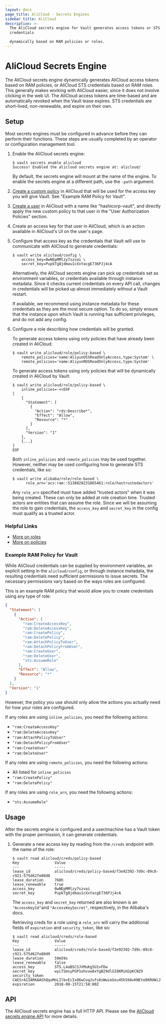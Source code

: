 ```yaml
---
layout: docs
page_title: AliCloud - Secrets Engines
sidebar_title: AliCloud
description: >-
  The AliCloud secrets engine for Vault generates access tokens or STS
  credentials

  dynamically based on RAM policies or roles.
---
```


# AliCloud Secrets Engine

The AliCloud secrets engine dynamically generates AliCloud access tokens based on RAM
policies, or AliCloud STS credentials based on RAM roles. This generally
makes working with AliCloud easier, since it does not involve clicking in the web UI.
The AliCloud access tokens are time-based and are automatically revoked when the Vault
lease expires. STS credentials are short-lived, non-renewable, and expire on their own.

## Setup

Most secrets engines must be configured in advance before they can perform their
functions. These steps are usually completed by an operator or configuration
management tool.

1.  Enable the AliCloud secrets engine:

    ```text
    $ vault secrets enable alicloud
    Success! Enabled the alicloud secrets engine at: alicloud/
    ```

    By default, the secrets engine will mount at the name of the engine. To
    enable the secrets engine at a different path, use the `-path` argument.

1.  [Create a custom policy](https://www.alibabacloud.com/help/doc-detail/28640.htm)
    in AliCloud that will be used for the access key you will give Vault. See "Example
    RAM Policy for Vault".

1.  [Create a user](https://www.alibabacloud.com/help/faq-detail/28637.htm) in AliCloud
    with a name like "hashicorp-vault", and directly apply the new custom policy to that user
    in the "User Authorization Policies" section.

1.  Create an access key for that user in AliCloud, which is an action available in
    AliCloud's UI on the user's page.

1.  Configure that access key as the credentials that Vault will use to communicate with
    AliCloud to generate credentials:

    ```text
    $ vault write alicloud/config \
        access_key=0wNEpMMlzy7szvai \
        secret_key=PupkTg8jdmau1cXxYacgE736PJj4cA
    ```

    Alternatively, the AliCloud secrets engine can pick up credentials set as environment variables,
    or credentials available through instance metadata. Since it checks current credentials on every API call,
    changes in credentials will be picked up almost immediately without a Vault restart.

    If available, we recommend using instance metadata for these credentials as they are the most
    secure option. To do so, simply ensure that the instance upon which Vault is running has sufficient
    privileges, and do not add any config.

1.  Configure a role describing how credentials will be granted.

    To generate access tokens using only policies that have already been created in AliCloud:

    ```text
    $ vault write alicloud/role/policy-based \
        remote_policies='name:AliyunOSSReadOnlyAccess,type:System' \
        remote_policies='name:AliyunRDSReadOnlyAccess,type:System'
    ```

    To generate access tokens using only policies that will be dynamically created in AliCloud by
    Vault:

    ```text
    $ vault write alicloud/role/policy-based \
        inline_policies=-<<EOF
    [
        {
          "Statement": [
            {
              "Action": "rds:Describe*",
              "Effect": "Allow",
              "Resource": "*"
            }
          ],
          "Version": "1"
        },
        {...}
    ]
    EOF
    ```

    Both `inline_policies` and `remote_policies` may be used together. However, neither may be
    used configuring how to generate STS credentials, like so:

    ```text
    $ vault write alibaba/role/role-based \
          role_arn='acs:ram::5138828231865461:role/hastrustedactors'
    ```

    Any `role_arn` specified must have added "trusted actors" when it was being created. These
    can only be added at role creation time. Trusted actors are entities that can assume the role.
    Since we will be assuming the role to gain credentials, the `access_key` and `secret_key` in
    the config must qualify as a trusted actor.

### Helpful Links

- [More on roles](https://www.alibabacloud.com/help/doc-detail/28649.htm)
- [More on policies](https://www.alibabacloud.com/help/doc-detail/28652.htm)

### Example RAM Policy for Vault

While AliCloud credentials can be supplied by environment variables, an explicit
setting in the `alicloud/config`, or through instance metadata, the resulting
credentials need sufficient permissions to issue secrets. The necessary permissions
vary based on the ways roles are configured.

This is an example RAM policy that would allow you to create credentials using
any type of role:

```json
{
  "Statement": [
    {
      "Action": [
        "ram:CreateAccessKey",
        "ram:DeleteAccessKey",
        "ram:CreatePolicy",
        "ram:DeletePolicy",
        "ram:AttachPolicyToUser",
        "ram:DetachPolicyFromUser",
        "ram:CreateUser",
        "ram:DeleteUser",
        "sts:AssumeRole"
      ],
      "Effect": "Allow",
      "Resource": "*"
    }
  ],
  "Version": "1"
}
```

However, the policy you use should only allow the actions you actually need
for how your roles are configured.

If any roles are using `inline_policies`, you need the following actions:

- `"ram:CreateAccessKey"`
- `"ram:DeleteAccessKey"`
- `"ram:AttachPolicyToUser"`
- `"ram:DetachPolicyFromUser"`
- `"ram:CreateUser"`
- `"ram:DeleteUser"`

If any roles are using `remote_policies`, you need the following actions:

- All listed for `inline_policies`
- `"ram:CreatePolicy"`
- `"ram:DeletePolicy"`

If any roles are using `role_arn`, you need the following actions:

- `"sts:AssumeRole"`

## Usage

After the secrets engine is configured and a user/machine has a Vault token with
the proper permission, it can generate credentials.

1.  Generate a new access key by reading from the `/creds` endpoint with the name
    of the role:

    ```text
    $ vault read alicloud/creds/policy-based
    Key                Value
    ---                -----
    lease_id           alicloud/creds/policy-based/f3e92392-7d9c-09c8-c921-575d62fe80d8
    lease_duration     768h
    lease_renewable    true
    access_key         0wNEpMMlzy7szvai
    secret_key         PupkTg8jdmau1cXxYacgE736PJj4cA
    ```

    The `access_key` and `secret_key` returned are also known is an
    `"AccessKeyId"`and `"AccessKeySecret"`, respectively, in the Alibaba's
    docs.

    Retrieving creds for a role using a `role_arn` will carry the additional
    fields of `expiration` and `security_token`, like so:

    ```text
    $ vault read alicloud/creds/role-based
    Key                Value
    ---                -----
    lease_id           alicloud/creds/role-based/f3e92392-7d9c-09c8-c921-575d62fe80d9
    lease_duration     59m59s
    lease_renewable    false
    access_key         STS.L4aBSCSJVMuKg5U1vFDw
    secret_key         wyLTSmsyPGP1ohvvw8xYgB29dlGI8KMiH2pKCNZ9
    security_token     CAESrAIIARKAAShQquMnLIlbvEcIxO6wCoqJufs8sWwieUxu45hS9AvKNEte8KRUWiJWJ6Y+YHAPgNwi7yfRecMFydL2uPOgBI7LDio0RkbYLmJfIxHM2nGBPdml7kYEOXmJp2aDhbvvwVYIyt/8iES/R6N208wQh0Pk2bu+/9dvalp6wOHF4gkFGhhTVFMuTDRhQlNDU0pWTXVLZzVVMXZGRHciBTQzMjc0KgVhbGljZTCpnJjwySk6BlJzYU1ENUJuCgExGmkKBUFsbG93Eh8KDEFjdGlvbkVxdWFscxIGQWN0aW9uGgcKBW9zczoqEj8KDlJlc291cmNlRXF1YWxzEghSZXNvdXJjZRojCiFhY3M6b3NzOio6NDMyNzQ6c2FtcGxlYm94L2FsaWNlLyo=
    expiration         2018-08-15T21:58:00Z
    ```

## API

The AliCloud secrets engine has a full HTTP API. Please see the
[AliCloud secrets engine API](/api/secret/alicloud/index.html) for more
details.

